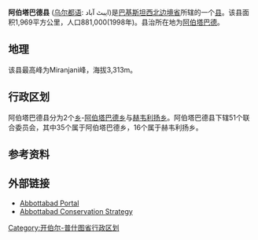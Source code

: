 {{unreferenced|time=2009-07-25T09:02:32+00:00}}
'''阿伯塔巴德县''' ([[乌尔都语|乌尔都语]]: ایبٹ آباد)是[[巴基斯坦|巴基斯坦]][[西北边境省|西北边境省]]所辖的一个[[县|县]]。该县面积1,969平方公里，人口881,000(1998年)。县治所在地为[[阿伯塔巴德|阿伯塔巴德]]。

== 地理 ==
该县最高峰为Miranjani峰，海拔3,313m。

== 行政区划 ==
阿伯塔巴德县分为2个[[乡|乡]]-[[阿伯塔巴德乡|阿伯塔巴德乡]]与[[赫韦利扬乡|赫韦利扬乡]]。阿伯塔巴德县下辖51个联合委员会，其中35个属于阿伯塔巴德乡，16个属于赫韦利扬乡。

== 参考资料 ==
{{reflist}}

== 外部链接 ==
* [https://web.archive.org/web/20181103005216/http://abbottabadpoint.com/ Abbottabad Portal]
* [http://acs.iucnp.org Abbottabad Conservation Strategy] {{Wayback|url=http://acs.iucnp.org/ |date=20170305012802 }}

{{西北边境省行政区划}}

[[Category:开伯尔-普什图省行政区划|Category:开伯尔-普什图省行政区划]]